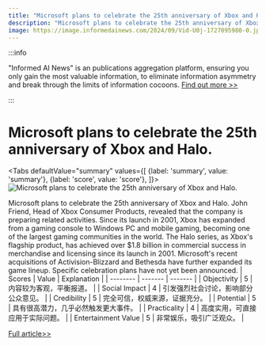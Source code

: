 ```yaml
---
title: "Microsoft plans to celebrate the 25th anniversary of Xbox and Halo."
description: "Microsoft plans to celebrate the 25th anniversary of Xbox and Halo."
image: https://image.informedainews.com/2024/09/Vid-U0j-1727095980-0.jpg
---
```



:::info

"Informed AI News" is an publications aggregation platform, ensuring you only gain the most valuable information, to eliminate information asymmetry and break through the limits of information cocoons.  [Find out more >>](/)

:::

# Microsoft plans to celebrate the 25th anniversary of Xbox and Halo.


<Tabs
	defaultValue="summary"
	values={[
	{label: 'summary', value: 'summary'},
	{label: 'score', value: 'score'},
]}>
<TabItem value="summary">
<img
  src="https://image.informedainews.com/2024/09/Vid-U0j-1727095980-0.jpg"
  alt="Microsoft plans to celebrate the 25th anniversary of Xbox and Halo."
/>



Microsoft plans to celebrate the 25th anniversary of Xbox and Halo. John Friend, Head of Xbox Consumer Products, revealed that the company is preparing related activities. Since its launch in 2001, Xbox has expanded from a gaming console to Windows PC and mobile gaming, becoming one of the largest gaming communities in the world. The Halo series, as Xbox's flagship product, has achieved over $1.8 billion in commercial success in merchandise and licensing since its launch in 2001. Microsoft's recent acquisitions of Activision-Blizzard and Bethesda have further expanded its game lineup. Specific celebration plans have not yet been announced.
</TabItem>
<TabItem value="score">
	| Scores     | Value   | Explanation |
	| -------- | ------- | ------- |
	| Objectivity  | 5    | 内容较为客观，平衡报道。    |
	| Social Impact | 4     | 引发强烈社会讨论，影响部分公众意见。    |
	| Credibility    | 5    | 完全可信，权威来源，证据充分。    |
	| Potential    | 5    | 具有很高潜力，几乎必然触发更大事件。    |
	| Practicality    | 4    | 高度实用，可直接应用于实际问题。    |
	| Entertainment Value    | 5    | 非常娱乐，吸引广泛观众。    |
</TabItem>
</Tabs>

[Full article>>](https://www.cnbeta.com.tw/articles/game/1446628.htm)
